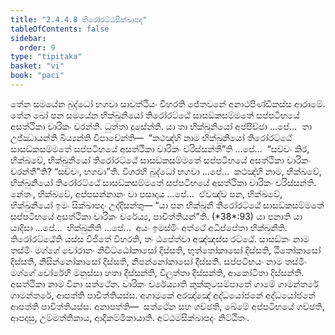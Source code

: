 ```yaml
---
title: "2.4.4.8 තිරෝරට්ඨසික්ඛාපද"
tableOfContents: false
sidebar:
  order: 9
type: "tipitaka"
basket: "vi"
book: "paci"
---
```



<DynamicBreadcrumb />

<Division number="965" book="paci">

<Paragraph number="2963" book="paci">
තේන සමයේන බුද්ධෝ භගවා සාවත්ථියං විහරති ජේතවනේ අනාථපිණ්ඩිකස්ස ආරාමේ. තේන ඛෝ පන සමයේන භික්ඛුනියෝ තිරෝරට්ඨේ සාසඞ්කසම්මතේ සප්පටිභයේ අසත්ථිකා චාරිකං චරන්ති. ධුත්තා දූසේන්ති.
</Paragraph>

<Paragraph number="2964" book="paci">
යා තා භික්ඛුනියෝ අප්පිච්ඡා …පේ…  තා උජ්ඣායන්ති ඛිය්‍යන්ති විපාචේන්ති—  “කථඤ්හි නාම භික්ඛුනියෝ තිරෝරට්ඨේ සාසඞ්කසම්මතේ සප්පටිභයේ අසත්ථිකා චාරිකං චරිස්සන්තී”ති …පේ…  “සච්චං කිර, භික්ඛවේ, භික්ඛුනියෝ තිරෝරට්ඨේ සාසඞ්කසම්මතේ සප්පටිභයේ අසත්ථිකා චාරිකං චරන්තී”ති? “සච්චං, භගවා”ති. විගරහි බුද්ධෝ භගවා …පේ…  කථඤ්හි නාම, භික්ඛවේ, භික්ඛුනියෝ තිරෝරට්ඨේ සාසඞ්කසම්මතේ සප්පටිභයේ අසත්ථිකා චාරිකං චරිස්සන්ති. නේතං, භික්ඛවේ, අප්පසන්නානං වා පසාදාය …පේ…  ඒවඤ්ච පන, භික්ඛවේ, භික්ඛුනියෝ ඉමං සික්ඛාපදං උද්දිසන්තු—
</Paragraph>

</Division>
<Division number="966" book="paci">

<Paragraph number="2965" book="paci">
<Emphasis>“යා පන භික්ඛුනී තිරෝරට්ඨේ සාසඞ්කසම්මතේ සප්පටිභයේ අසත්ථිකා චාරිකං චරේය්‍ය, පාචිත්තියන්”</Emphasis>ති. (*38*:<Emphasis>93</Emphasis>)
</Paragraph>

</Division>
<Division number="967" book="paci">

<Paragraph number="2966" book="paci">
<Emphasis>යා පනා</Emphasis>ති යා යාදිසා …පේ…  <Emphasis>භික්ඛුනී</Emphasis>ති …පේ…  අයං ඉමස්මිං අත්ථේ අධිප්පේතා භික්ඛුනීති.
</Paragraph>

<Paragraph number="2967" book="paci">
<Emphasis>තිරෝරට්ඨේ</Emphasis>ති යස්ස විජිතේ විහරති, තං ඨපේත්වා අඤ්ඤස්ස රට්ඨේ.
</Paragraph>

<Paragraph number="2968" book="paci">
<Emphasis>සාසඞ්කං</Emphasis> නාම තස්මිං මග්ගේ චෝරානං නිවිට්ඨෝකාසෝ දිස්සති, භුත්තෝකාසෝ දිස්සති, ඨිතෝකාසෝ දිස්සති, නිසින්නෝකාසෝ දිස්සති, නිපන්නෝකාසෝ දිස්සති.
</Paragraph>

<Paragraph number="2969" book="paci">
<Emphasis>සප්පටිභයං</Emphasis> නාම තස්මිං මග්ගේ චෝරේහි මනුස්සා හතා දිස්සන්ති, විලුත්තා දිස්සන්ති, ආකෝටිතා දිස්සන්ති.
</Paragraph>

<Paragraph number="2970" book="paci">
<Emphasis>අසත්ථිකා</Emphasis> නාම විනා සත්ථේන.
</Paragraph>

<Paragraph number="2971" book="paci">
<Emphasis>චාරිකං චරේය්‍යා</Emphasis>ති කුක්කුටසම්පාතේ ගාමේ ගාමන්තරේ ගාමන්තරේ, ආපත්ති පාචිත්තියස්ස. අගාමකේ අරඤ්ඤේ අද්ධයෝජනේ අද්ධයෝජනේ ආපත්ති පාචිත්තියස්ස.
</Paragraph>

</Division>
<Division number="968" book="paci">

<Paragraph number="2972" book="paci">
අනාපත්ති—  සත්ථේන සහ ගච්ඡති, ඛේමේ අප්පටිභයේ ගච්ඡති, ආපදාසු, උම්මත්තිකාය, ආදිකම්මිකායාති.

</Paragraph>
</Division>

<Paragraph number="2973" type="center" book="paci">
අට්ඨමසික්ඛාපදං නිට්ඨිතං.
</Paragraph>